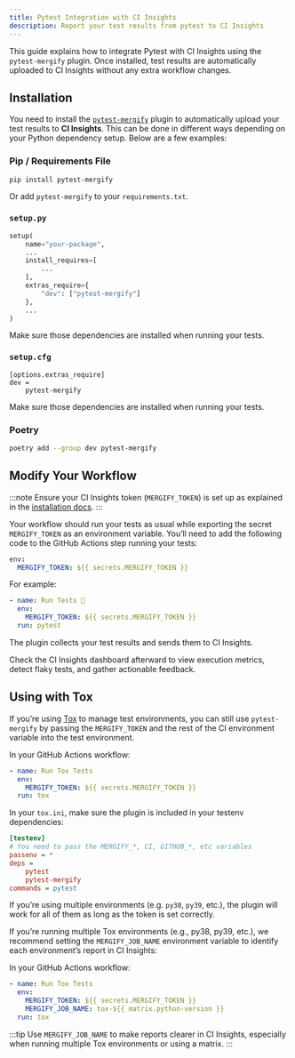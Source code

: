 ```yaml
---
title: Pytest Integration with CI Insights
description: Report your test results from pytest to CI Insights
---
```



<IntegrationLogo src={pytestLogo} alt="Pytest logo" />

This guide explains how to integrate Pytest with CI Insights using the
`pytest-mergify` plugin. Once installed, test results are automatically
uploaded to CI Insights without any extra workflow changes.

## Installation

You need to install the
[`pytest-mergify`](https://pypi.python.org/pypi/pytest-mergify) plugin to
automatically upload your test results to **CI Insights**. This can be done in
different ways depending on your Python dependency setup. Below are a few
examples:

### Pip / Requirements File

```bash
pip install pytest-mergify
```

Or add `pytest-mergify` to your `requirements.txt`.

### `setup.py`

```python
setup(
    name="your-package",
    ...
    install_requires=[
        ...
    ],
    extras_require={
        "dev": ["pytest-mergify"]
    },
    ...
)
```

Make sure those dependencies are installed when running your tests.

### `setup.cfg`

```config
[options.extras_require]
dev =
    pytest-mergify
```

Make sure those dependencies are installed when running your tests.

### Poetry

```bash
poetry add --group dev pytest-mergify
```

## Modify Your Workflow

:::note
Ensure your CI Insights token (`MERGIFY_TOKEN`) is set up as explained in the [installation
docs](/ci-insights#enabling-ci-insights-for-github).
:::

Your workflow should run your tests as usual while exporting the secret
`MERGIFY_TOKEN` as an environment variable. You’ll need to add the following
code to the GitHub Actions step running your tests:

```yaml
env:
  MERGIFY_TOKEN: ${{ secrets.MERGIFY_TOKEN }}
```

For example:

```yaml
- name: Run Tests 🧪
  env:
    MERGIFY_TOKEN: ${{ secrets.MERGIFY_TOKEN }}
  run: pytest
```

The plugin collects your test results and sends them to CI Insights.

Check the CI Insights dashboard afterward to view execution metrics, detect
flaky tests, and gather actionable feedback.

## Using with Tox

If you’re using [Tox](https://tox.wiki/) to manage test environments, you can
still use `pytest-mergify` by passing the `MERGIFY_TOKEN` and the rest of the
CI environment variable into the test environment.

In your GitHub Actions workflow:

```yaml
- name: Run Tox Tests
  env:
    MERGIFY_TOKEN: ${{ secrets.MERGIFY_TOKEN }}
  run: tox
```

In your `tox.ini`, make sure the plugin is included in your testenv dependencies:

```ini
[testenv]
# You need to pass the MERGIFY_*, CI, GITHUB_*, etc variables
passenv = *
deps =
    pytest
    pytest-mergify
commands = pytest
```

If you’re using multiple environments (e.g. `py38`, `py39`, etc.), the plugin
will work for all of them as long as the token is set correctly.

If you’re running multiple Tox environments (e.g., py38, py39, etc.), we
recommend setting the `MERGIFY_JOB_NAME` environment variable to identify each
environment’s report in CI Insights:

In your GitHub Actions workflow:

```yaml
- name: Run Tox Tests
  env:
    MERGIFY_TOKEN: ${{ secrets.MERGIFY_TOKEN }}
    MERGIFY_JOB_NAME: tox-${{ matrix.python-version }}
  run: tox
```

:::tip
Use `MERGIFY_JOB_NAME` to make reports clearer in CI Insights, especially when
running multiple Tox environments or using a matrix.
:::
